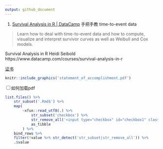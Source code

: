 ```yaml
---
output: github_document
---
```


1. [Survival Analysis in R | DataCamp](https://www.datacamp.com/courses/survival-analysis-in-r)
手把手教
time-to-event data

>
Learn how to deal with time-to-event data and how to compute, visualize and interpret survivor curves as well as Weibull and Cox models.

Survival Analysis in R
Heidi Seibold
https://www.datacamp.com/courses/survival-analysis-in-r

[证书](https://www.datacamp.com/statement-of-accomplishment/course/c9433244749d59585a19cd1f5a2a81215af479c5)

```r
knitr::include_graphics('statement_of_accomplishment.pdf')
```

<input type="checkbox" id="checkbox1" class="styled">如何加载pdf

```r
list.files() %>% 
    str_subset('.Rmd$') %>% 
    map(
        ~xfun::read_utf8(.) %>% 
            str_subset('checkbox') %>% 
            str_remove_all('<input type="checkbox" id="checkbox1" class="styled">') %>% 
            as_tibble
        ) %>% 
    bind_rows %>% 
    filter(!value %>% str_detect('str_subset|str_remove_all')) %>% 
    .$value
```

